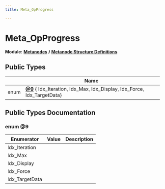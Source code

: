 ```yaml
---
title: Meta_OpProgress

---
```


# Meta_OpProgress

**Module:** **[Metanodes](../Modules/group__api__metanodes.mdx)** **/** **[Metanode Structure Definitions](../Modules/group__api__metadefs.mdx)**





## Public Types

|                | Name           |
| -------------- | -------------- |
| enum| **[@9](../Classes/struct_meta___op_progress.mdx#enum-@9)** { Idx_Iteration, Idx_Max, Idx_Display, Idx_Force, Idx_TargetData} |

## Public Types Documentation

### enum @9

| Enumerator | Value | Description |
| ---------- | ----- | ----------- |
| Idx_Iteration | |   |
| Idx_Max | |   |
| Idx_Display | |   |
| Idx_Force | |   |
| Idx_TargetData | |   |




